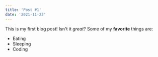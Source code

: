 ```yaml
---
title: 'Post #1'
date: '2021-11-23'
---
```

This is my first blog post! Isn't it *great*?
Some of my **favorite** things are:
* Eating
* Sleeping
* Coding